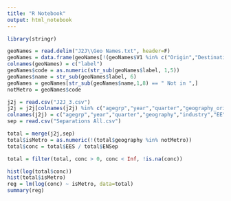 ---
title: "R Notebook"
output: html_notebook
---

```{r}
library(stringr)
```


```{r}
geoNames = read.delim("J2J\\Geo Names.txt", header=F)
geoNames = data.frame(geoNames[!(geoNames$V1 %in% c("Origin","Destination")),])
colnames(geoNames) = c("label")
geoNames$code = as.numeric(str_sub(geoNames$label, 1,5))
geoNames$name = str_sub(geoNames$label, 6)
geoNames = geoNames[str_sub(geoNames$name,1,8) == " Not in ",]
notMetro = geoNames$code

j2j = read.csv("J2J_3.csv")
j2j = j2j[colnames(j2j) %in% c("agegrp","year","quarter","geography_orig","industry_orig","EES","EE")]
colnames(j2j) = c("agegrp","year","quarter","geography","industry","EE","EES")
sep = read.csv("Separations All.csv")

total = merge(j2j,sep)
total$isMetro = as.numeric(!(total$geography %in% notMetro))
total$conc = total$EES / total$ENSep

total = filter(total, conc > 0, conc < Inf, !is.na(conc))
```

```{r}
hist(log(total$conc))
hist(total$isMetro)
reg = lm(log(conc) ~ isMetro, data=total)
summary(reg)
```

